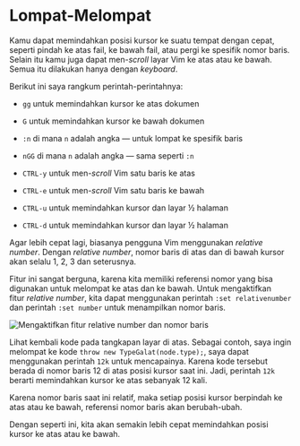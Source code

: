 
# Lompat-Melompat

Kamu dapat memindahkan posisi kursor ke suatu tempat dengan cepat, seperti pindah ke atas fail, ke bawah fail, atau pergi ke spesifik nomor baris. Selain itu kamu juga dapat men-*scroll* layar Vim ke atas atau ke bawah. Semua itu dilakukan hanya dengan *keyboard*.

Berikut ini saya rangkum perintah-perintahnya:

- `gg` untuk memindahkan kursor ke atas dokumen

- `G` untuk memindahkan kursor ke bawah dokumen

- `:n` di mana `n` adalah angka — untuk lompat ke spesifik baris

- `nGG` di mana `n` adalah angka — sama seperti `:n`

- `CTRL-y` untuk men-*scroll* Vim satu baris ke atas

- `CTRL-e` untuk men-*scroll* Vim satu baris ke bawah

- `CTRL-u` untuk memindahkan kursor dan layar ½ halaman

- `CTRL-d` untuk memindahkan kursor dan layar ½ halaman

Agar lebih cepat lagi, biasanya pengguna Vim menggunakan *relative number*. Dengan *relative number*, nomor baris di atas dan di bawah kursor akan selalu 1, 2, 3 dan seterusnya.

Fitur ini sangat berguna, karena kita memiliki referensi nomor yang bisa digunakan untuk melompat ke atas dan ke bawah. Untuk mengaktifkan fitur *relative number*, kita dapat menggunakan perintah `:set relativenumber` dan perintah `:set number` untuk menampilkan nomor baris.

<Image src="/vim/image142.png" alt="Mengaktifkan fitur relative number dan nomor baris" />

Lihat kembali kode pada tangkapan layar di atas. Sebagai contoh, saya ingin melompat ke kode `throw new TypeGalat(node.type);`, saya dapat menggunakan perintah `12k` untuk mencapainya. Karena kode tersebut berada di nomor baris 12 di atas posisi kursor saat ini. Jadi, perintah `12k` berarti memindahkan kursor ke atas sebanyak 12 kali.

Karena nomor baris saat ini relatif, maka setiap posisi kursor berpindah ke atas atau ke bawah, referensi nomor baris akan berubah-ubah.

Dengan seperti ini, kita akan semakin lebih cepat memindahkan posisi kursor ke atas atau ke bawah.